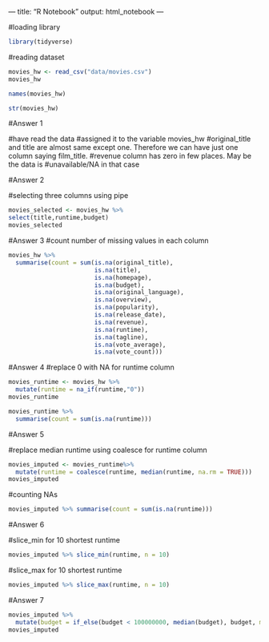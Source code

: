--- title: "R Notebook" 
output: html_notebook ---

#loading library
```r
library(tidyverse) 

``` 

#reading dataset 
```r
movies_hw <- read_csv("data/movies.csv")
movies_hw 
``` 

```r
names(movies_hw) 
```

```r
str(movies_hw) 
```

#Answer 1

#have read the data #assigned it to the variable movies_hw 
#original_title and title are almost same except one. Therefore we can have just one column saying film_title. 
#revenue column has zero in few places. May  be the data is
#unavailable/NA in that case

#Answer 2

#selecting three columns using pipe 

```r
movies_selected <- movies_hw %>%
select(title,runtime,budget) 
movies_selected 
``` 

#Answer 3
#count number of missing values in each column 

```r
movies_hw %>%
  summarise(count = sum(is.na(original_title), 
                        is.na(title), 
                        is.na(homepage), 
                        is.na(budget),
                        is.na(original_language), 
                        is.na(overview), 
                        is.na(popularity),
                        is.na(release_date), 
                        is.na(revenue), 
                        is.na(runtime), 
                        is.na(tagline),
                        is.na(vote_average), 
                        is.na(vote_count))) 
```

#Answer 4
#replace 0 with NA for runtime column

```r
movies_runtime <- movies_hw %>% 
  mutate(runtime = na_if(runtime,"0"))
movies_runtime

```
```r
movies_runtime %>% 
  summarise(count = sum(is.na(runtime))) 
```


#Answer 5

#replace median runtime using coalesce for runtime column

```r
movies_imputed <- movies_runtime%>% 
  mutate(runtime = coalesce(runtime, median(runtime, na.rm = TRUE))) 
movies_imputed

``` 

#counting NAs
```r
movies_imputed %>% summarise(count = sum(is.na(runtime))) 

```

#Answer 6

#slice_min for 10 shortest runtime
```r
movies_imputed %>% slice_min(runtime, n = 10)

```

#slice_max for 10 shortest runtime

```r
movies_imputed %>% slice_max(runtime, n = 10)
```

#Answer 7

```r
movies_imputed %>% 
  mutate(budget = if_else(budget < 100000000, median(budget), budget, missing = NULL))
movies_imputed
```

